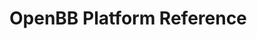 # OpenBB Platform Reference


<ul className="grid grid-cols-1 md:grid-cols-2 lg:grid-cols-3 xl:grid-cols-4 gap-4 -ml-6">
<ReferenceCard
        title="ca"
        description="peers"
        url="/v4/platform/reference/ca"
    />
<ReferenceCard
        title="crypto"
        description="load"
        url="/v4/platform/reference/crypto"
    />
<ReferenceCard
        title="dd"
        description="sec"
        url="/v4/platform/reference/dd"
    />
<ReferenceCard
        title="economy"
        description="available_indices, const, cpi, european_index, european_index_constituents, index_cmd, risk"
        url="/v4/platform/reference/economy"
    />
<ReferenceCard
        title="fa"
        description="balance, balance_growth, cal, cash, cash_growth, comp, comsplit, divs, earning, emp, est, income, income_growth,..."
        url="/v4/platform/reference/fa"
    />
<ReferenceCard
        title="fixedincome"
        description="ameribor, estr, fed, iorb, projections, sofr, sonia, treasury, ycrv"
        url="/v4/platform/reference/fixedincome"
    />
<ReferenceCard
        title="forex"
        description="load, pairs"
        url="/v4/platform/reference/forex"
    />
<ReferenceCard
        title="futures"
        description="curve, load"
        url="/v4/platform/reference/futures"
    />
<ReferenceCard
        title="news"
        description="globalnews"
        url="/v4/platform/reference/news"
    />
<ReferenceCard
        title="options"
        description="chains"
        url="/v4/platform/reference/options"
    />
<ReferenceCard
        title="stocks"
        description="info, load, multiples, news, quote, search"
        url="/v4/platform/reference/stocks"
    />
</ul>
